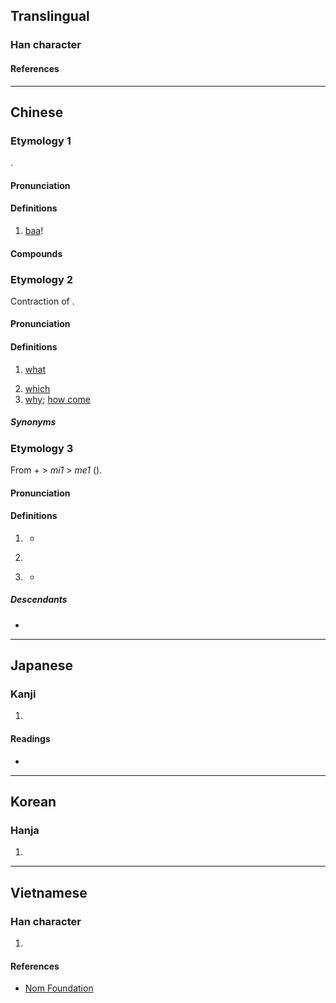 {{also|羋|哶}}
{{character info}}
==Translingual==

===Han character===
{{Han char|rn=30|rad=口|as=06|sn=9|four=68051|canj=RTQ|ids=⿰口羊}}

====References====
{{Han ref|kx=0186.130|dkj=03540|dj=0405.340|hdz=10622.050|uh=54A9}}

----

==Chinese==

===Etymology 1===
{{zh-forms|alt=羋,𠴟,哶}}
{{onomatopoeic|zh}}.

====Pronunciation====
{{zh-pron
|m=miē
|c=me1
|mn=xm,qz:me/qz,tw:meh/qz:me̍h/xm:mia
|mn_note=Xiamen: me - vernacular; mia - literary
|mn-t=mêh8/mêh4
|ca=LL-Q9186-Justinrleung-咩.wav
|cat=intj
}}

====Definitions====
{{zh-hanzi}}

# [[baa]]! {{gloss|the bleating of a sheep}}

====Compounds====
{{zh-der|羊咩}}

===Etymology 2===
{{zh-forms}}
Contraction of {{zh-l|乜嘢}}.

====Pronunciation====
{{zh-pron
|c=me1
|ca=LL-Q9186-Justinrleung-咩.wav
|cat=pron
}}

====Definitions====
{{zh-hanzi}} {{tlb|zh|Cantonese}}

# [[what]]
#: {{zh-x|你 叫 咩 名 呀？|What's your name?|C}}
#: {{zh-x|欸{e1}！喺度 諗 緊 咩 呀？|Hey, so '''what''' are you thinking about?|C|ref={{w2|zh|陳慧嫻}}, {{w2|zh|紅茶館_(歌曲)|紅茶館}}}}
#: {{zh-x|咩 呀？|'''What''' do you want?/'''What''' is it?|C}}
#: {{zh-x|美國 餐 有 咩 好食 啫。|What's so good about American food anyway?|C}}
#: {{zh-x|冇 咩 好睇|not worth seeing|C}}
#: {{zh-x|冇癮\冇 咩 冇癮\癮|uninteresting|C}}
# [[which]]
# [[why]]; [[how come]]

=====Synonyms=====
{{zh-dial|什麼}}
{{zh-dial|為什麼}}

===Etymology 3===
{{zh-forms}}
From {{zh-l|唔|m4|not}} + {{zh-l|呢|ni1|interrogative particle}} > ''mi1'' > ''me1'' ({{zh-ref|Yiu, 2021}}).

====Pronunciation====
{{zh-pron
|c=me1
|ca=LL-Q9186-Justinrleung-咩.wav
|cat=part
}}

====Definitions====
{{zh-hanzi}} {{tlb|zh|Cantonese}}

# {{lb|zh|obsolete}} {{n-g|A sentence-final [[particle]] used to make unbiased yes/no questions.}}
#* {{zh-x|佢 係 即刻{hak1} 答 你 咩|Did he tell you immediately?|C|ref='''1874''', Nicholas B. Dennys, ''A Handbook of the Canton Vernacular of the Chinese Language'', page 113}}
# {{n-g|A sentence-final [[particle]] used to make yes/no questions, often with a doubtful or surprising tone.}}
#: {{zh-x|你 一陣 出街 咩？冇 聽 你 講 過 嘅{ge2}。|You're going out later? I didn't hear you mention that.|C}}
# {{n-g|A sentence-final [[particle]] used in yes/no rhetorical questions to express negation.}}
#: {{zh-x|咁 多 功課，咁 快 做 得 完 咩？|There's so much homework. Can it be done that quickly?|C}}
#* {{zh-x|若 論{leon6} 死者 復{fuk6}生{sang1}、你 未 讀 過 摩西 荆棘 篇 所 載{zoi3} 咩、卽[即]係 眞神 對 摩西 話、我 係 亞伯拉{laai1}罕 嘅 神、以撒 嘅 神、雅{ngaa5}各 嘅 神。|And as touching the dead, that they rise: have ye not read in the book of Moses, how in the bush God spake unto him, saying, I am the God of Abraham, and the God of Isaac, and the God of Jacob?|C|ref='''1872''', {{lang|zh|《馬可傳福音書（廣東土白）》}} (The Gospel of Mark: Cantonese Vernacular) [http://database.shss.ust.hk/5dialects/pg/40065542.png 12:26]}}

=====Descendants=====
* {{desc|en|meh#Etymology 2|bor=1}}

----

==Japanese==

===Kanji===
{{ja-kanji|grade=|rs=口06}}

# {{rfdef|ja|sort=口06}}

====Readings====
* {{ja-readings|on=び, み|kun=}}

----

==Korean==

===Hanja===
{{ko-hanja|hangeul=미|rv=mi|mr=mi}}

# {{rfdef|ko|sort=口06}}

----

==Vietnamese==

===Han character===
{{vi-readings|rs=口06|reading=mã, me}}

# {{rfdef|vi|sort=口06}}

====References====
* [http://nomfoundation.org/common/nom_details.php?codepoint=54A9 Nom Foundation]